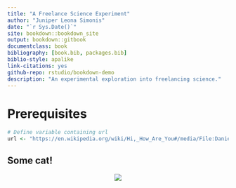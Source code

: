 ```yaml
--- 
title: "A Freelance Science Experiment"
author: "Juniper Leona Simonis"
date: "`r Sys.Date()`"
site: bookdown::bookdown_site
output: bookdown::gitbook
documentclass: book
bibliography: [book.bib, packages.bib]
biblio-style: apalike
link-citations: yes
github-repo: rstudio/bookdown-demo
description: "An experimental exploration into freelancing science."
---
```


# Prerequisites

```r
# Define variable containing url
url <- "https://en.wikipedia.org/wiki/Hi,_How_Are_You#/media/File:Daniel_Johnston-Hi_How_Are_You.jpg"
```
## Some cat!
<center><img src="`r url`"></center>

